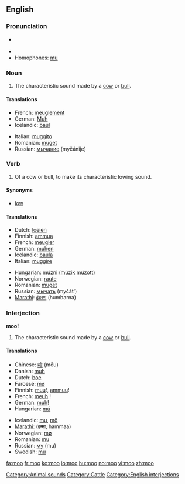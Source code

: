 {{see|MOO}}
==English==

===Pronunciation===
* {{a|UK|US}} {{IPA|/muː/}}
* {{rhymes|uː}}
* Homophones: [[mu]]

===Noun===
{{en-noun}}

# {{onomatopoeia}} The characteristic sound made by a [[cow]] or [[bull]].

====Translations====

{{trans-top|characteristic sound made by a cow or bull}}
* French: [[meuglement]] {{m}}
* German: [[Muh]] {{n}}
* Icelandic: [[baul]] {{n}}
{{trans-mid}}
* Italian: [[muggito]] {{m}}
* Romanian: [[muget]] {{n}}
* Russian: [[мычание]] (myčánije) {{n}}
{{trans-bottom}}

===Verb===
{{en-verb}}

# {{intransitive}} Of a cow or bull, to make its characteristic lowing sound.

====Synonyms====
* [[low]]

====Translations====
{{top}}
* Dutch: [[loeien]]
* Finnish: [[ammua]]
* French: [[meugler]]
* German: [[muhen]]
* Icelandic: [[baula]]
* Italian: [[muggire]]
{{mid}}
* Hungarian: [[múzni]] ([[múzik]] [[múzott]])
* Norwegian: [[raute]]
* Romanian: [[muget]]
* Russian: [[мычать]] (myčát’)
* [[Marathi]]: [[हंबरण]] (humbarna)
{{bottom}}

===Interjection===
'''moo!'''

# The characteristic sound made by a [[cow]] or [[bull]].

====Translations====
{{top}}
* Chinese: [[哞]] (mōu)
* Danish: [[muh]]
* Dutch: [[boe]]
* Faroese: [[mø]]
* Finnish: [[muu]]!, [[ammuu]]!
* French: [[meuh]]&nbsp;!
* German: [[muh]]!
* Hungarian: [[mú]]
{{mid}}
* Icelandic: [[mu]], [[mö]]
* [[Marathi]]: (हम्मा, hammaa)
* Norwegian: [[mø]]
* Romanian: [[mu]]
* Russian: [[му]] (mu)
* Swedish: [[mu]]
{{bottom}}

[[Category:Animal sounds]]
[[Category:Cattle]]
[[Category:English interjections]]

[[fa:moo]]
[[fr:moo]]
[[ko:moo]]
[[io:moo]]
[[hu:moo]]
[[no:moo]]
[[vi:moo]]
[[zh:moo]]